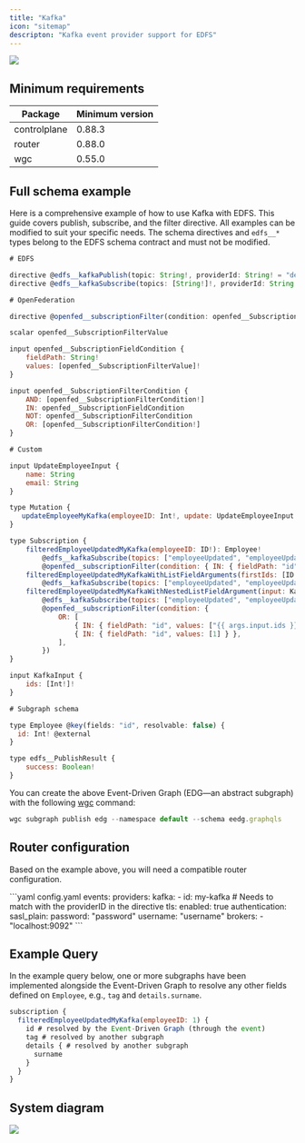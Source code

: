 ```yaml
---
title: "Kafka"
icon: "sitemap"
descripton: "Kafka event provider support for EDFS"
---
```


<Frame caption="Kafka with EDFS">
  <img src="/images/router/event-driven-federated-subscriptions-edfs/kafka1.png" />
</Frame>

## Minimum requirements

|Package|Minimum version|
|---|---|
|controlplane|0.88.3|
|router|0.88.0|
|wgc|0.55.0|

## Full schema example

Here is a comprehensive example of how to use Kafka with EDFS. This guide covers publish, subscribe, and the filter directive. All examples can be modified to suit your specific needs. The schema directives and `edfs__*` types belong to the EDFS schema contract and must not be modified.

```js
# EDFS

directive @edfs__kafkaPublish(topic: String!, providerId: String! = "default") on FIELD_DEFINITION
directive @edfs__kafkaSubscribe(topics: [String!]!, providerId: String! = "default") on FIELD_DEFINITION

# OpenFederation

directive @openfed__subscriptionFilter(condition: openfed__SubscriptionFilterCondition!) on FIELD_DEFINITION

scalar openfed__SubscriptionFilterValue

input openfed__SubscriptionFieldCondition {
    fieldPath: String!
    values: [openfed__SubscriptionFilterValue]!
}

input openfed__SubscriptionFilterCondition {
    AND: [openfed__SubscriptionFilterCondition!]
    IN: openfed__SubscriptionFieldCondition
    NOT: openfed__SubscriptionFilterCondition
    OR: [openfed__SubscriptionFilterCondition!]
}

# Custom

input UpdateEmployeeInput {
    name: String
    email: String
}

type Mutation {
   updateEmployeeMyKafka(employeeID: Int!, update: UpdateEmployeeInput!): edfs__PublishResult! @edfs__kafkaPublish(topic: "employeeUpdated", providerId: "my-kafka")
}

type Subscription {
    filteredEmployeeUpdatedMyKafka(employeeID: ID!): Employee!
        @edfs__kafkaSubscribe(topics: ["employeeUpdated", "employeeUpdatedTwo"], providerId: "my-kafka")
        @openfed__subscriptionFilter(condition: { IN: { fieldPath: "id", values: [1, 3, 4, 7, 11] } })
    filteredEmployeeUpdatedMyKafkaWithListFieldArguments(firstIds: [ID!]!, secondIds: [ID!]!): Employee!
        @edfs__kafkaSubscribe(topics: ["employeeUpdated", "employeeUpdatedTwo"], providerId: "my-kafka")
    filteredEmployeeUpdatedMyKafkaWithNestedListFieldArgument(input: KafkaInput!): Employee!
        @edfs__kafkaSubscribe(topics: ["employeeUpdated", "employeeUpdatedTwo"], providerId: "my-kafka")
        @openfed__subscriptionFilter(condition: {
            OR: [
                { IN: { fieldPath: "id", values: ["{{ args.input.ids }}"] } },
                { IN: { fieldPath: "id", values: [1] } },
            ],
        })
}

input KafkaInput {
    ids: [Int!]!
}

# Subgraph schema

type Employee @key(fields: "id", resolvable: false) {
  id: Int! @external
}

type edfs__PublishResult {
    success: Boolean!
}
```

You can create the above Event-Driven Graph (EDG—an abstract subgraph) with the following [wgc](/cli/intro) command:

```js
wgc subgraph publish edg --namespace default --schema eedg.graphqls
```

## Router configuration

Based on the example above, you will need a compatible router configuration.

<CodeGroup>
  ```yaml config.yaml
  events:
    providers:
      kafka:
        - id: my-kafka # Needs to match with the providerID in the directive
          tls:
            enabled: true
          authentication:
            sasl_plain:
              password: "password"
              username: "username"
          brokers:
            - "localhost:9092"
  ```
</CodeGroup>

## Example Query

In the example query below, one or more subgraphs have been implemented alongside the Event-Driven Graph to resolve any other fields defined on `Employee`, e.g., `tag` and `details.surname`.

```js
subscription {
  filteredEmployeeUpdatedMyKafka(employeeID: 1) {
    id # resolved by the Event-Driven Graph (through the event)
    tag # resolved by another subgraph
    details { # resolved by another subgraph
      surname
    }
  }
}
```

## System diagram

<Frame>
  <img src="/images/router/event-driven-federated-subscriptions-edfs/Kafka2.png" />
</Frame>
